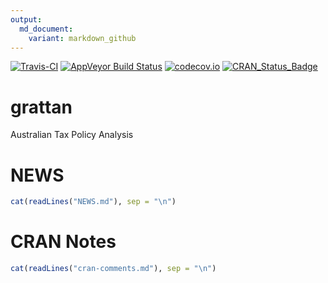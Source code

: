 ```yaml
---
output:
  md_document:
    variant: markdown_github
---
```


[![Travis-CI](https://travis-ci.org/HughParsonage/grattan.svg?branch=master)](https://travis-ci.org/HughParsonage/grattan?branch=master)
[![AppVeyor Build Status](https://ci.appveyor.com/api/projects/status/github/HughParsonage/grattan?branch=master&svg=true)](https://ci.appveyor.com/project/HughParsonage/grattan)
[![codecov.io](https://codecov.io/github/HughParsonage/grattan/coverage.svg?branch=master)](https://codecov.io/github/HughParsonage/grattan?branch=master)
[![CRAN_Status_Badge](https://www.r-pkg.org/badges/version/grattan)](https://cran.r-project.org/package=grattan)

# grattan

Australian Tax Policy Analysis

# NEWS
```r
cat(readLines("NEWS.md"), sep = "\n")
```

# CRAN Notes
```r
cat(readLines("cran-comments.md"), sep = "\n")
```



